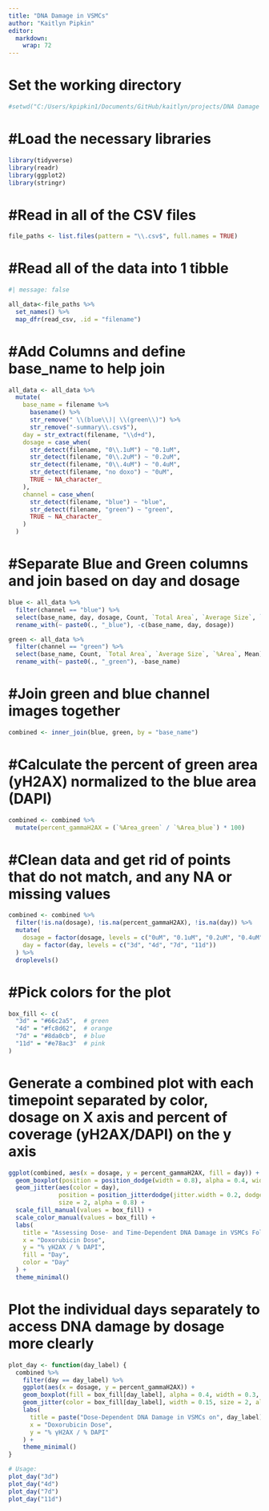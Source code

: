 ```yaml
---
title: "DNA Damage in VSMCs"
author: "Kaitlyn Pipkin"
editor: 
  markdown: 
    wrap: 72
---
```


# Set the working directory

```r
#setwd("C:/Users/kpipkin1/Documents/GitHub/kaitlyn/projects/DNA Damage in VSMCs")
```

# #Load the necessary libraries

```r
library(tidyverse) 
library(readr) 
library(ggplot2) 
library(stringr) 

```

# #Read in all of the CSV files

```r
file_paths <- list.files(pattern = "\\.csv$", full.names = TRUE)
```

# #Read all of the data into 1 tibble

```r
#| message: false

all_data<-file_paths %>%
  set_names() %>%
  map_dfr(read_csv, .id = "filename")

```

# #Add Columns and define base_name to help join

```r
all_data <- all_data %>%
  mutate(
    base_name = filename %>%
      basename() %>%
      str_remove(" \\(blue\\)| \\(green\\)") %>%
      str_remove("-summary\\.csv$"),
    day = str_extract(filename, "\\d+d"),
    dosage = case_when(
      str_detect(filename, "0\\.1uM") ~ "0.1uM",
      str_detect(filename, "0\\.2uM") ~ "0.2uM",
      str_detect(filename, "0\\.4uM") ~ "0.4uM",
      str_detect(filename, "no doxo") ~ "0uM",
      TRUE ~ NA_character_
    ),
    channel = case_when(
      str_detect(filename, "blue") ~ "blue",
      str_detect(filename, "green") ~ "green",
      TRUE ~ NA_character_
    )
  )


```

# #Separate Blue and Green columns and join based on day and dosage

```r
blue <- all_data %>%
  filter(channel == "blue") %>%
  select(base_name, day, dosage, Count, `Total Area`, `Average Size`, `%Area`, Mean) %>%
  rename_with(~ paste0(., "_blue"), -c(base_name, day, dosage))

green <- all_data %>%
  filter(channel == "green") %>%
  select(base_name, Count, `Total Area`, `Average Size`, `%Area`, Mean) %>%
  rename_with(~ paste0(., "_green"), -base_name)

```

# #Join green and blue channel images together

```r
combined <- inner_join(blue, green, by = "base_name")

```

# #Calculate the percent of green area (yH2AX) normalized to the blue area (DAPI)

```r
combined <- combined %>%
  mutate(percent_gammaH2AX = (`%Area_green` / `%Area_blue`) * 100)

```

# #Clean data and get rid of points that do not match, and any NA or missing values

```r
combined <- combined %>%
  filter(!is.na(dosage), !is.na(percent_gammaH2AX), !is.na(day)) %>%
  mutate(
    dosage = factor(dosage, levels = c("0uM", "0.1uM", "0.2uM", "0.4uM")),
    day = factor(day, levels = c("3d", "4d", "7d", "11d"))
  ) %>%
  droplevels()
```

# #Pick colors for the plot

```r
box_fill <- c(
  "3d" = "#66c2a5",  # green
  "4d" = "#fc8d62",  # orange
  "7d" = "#8da0cb",  # blue
  "11d" = "#e78ac3"  # pink
)
```


# Generate a combined plot with each timepoint separated by color, dosage on X axis and percent of coverage (yH2AX/DAPI) on the y axis

```r
ggplot(combined, aes(x = dosage, y = percent_gammaH2AX, fill = day)) +
  geom_boxplot(position = position_dodge(width = 0.8), alpha = 0.4, width = 0.4, outlier.shape = NA) +
  geom_jitter(aes(color = day), 
              position = position_jitterdodge(jitter.width = 0.2, dodge.width = 0.8), 
              size = 2, alpha = 0.8) +
  scale_fill_manual(values = box_fill) +
  scale_color_manual(values = box_fill) +
  labs(
    title = "Assessing Dose- and Time-Dependent DNA Damage in VSMCs Following Doxorubicin Treatment",
    x = "Doxorubicin Dose",
    y = "% γH2AX / % DAPI",
    fill = "Day",
    color = "Day"
  ) +
  theme_minimal()

```

# Plot the individual days separately to access DNA damage by dosage more clearly

```r
plot_day <- function(day_label) {
  combined %>%
    filter(day == day_label) %>%
    ggplot(aes(x = dosage, y = percent_gammaH2AX)) +
    geom_boxplot(fill = box_fill[day_label], alpha = 0.4, width = 0.3, outlier.shape = NA) +
    geom_jitter(color = box_fill[day_label], width = 0.15, size = 2, alpha = 0.8) +
    labs(
      title = paste("Dose-Dependent DNA Damage in VSMCs on", day_label),
      x = "Doxorubicin Dose",
      y = "% γH2AX / % DAPI"
    ) +
    theme_minimal()
}

# Usage:
plot_day("3d")
plot_day("4d")
plot_day("7d")
plot_day("11d")

```
